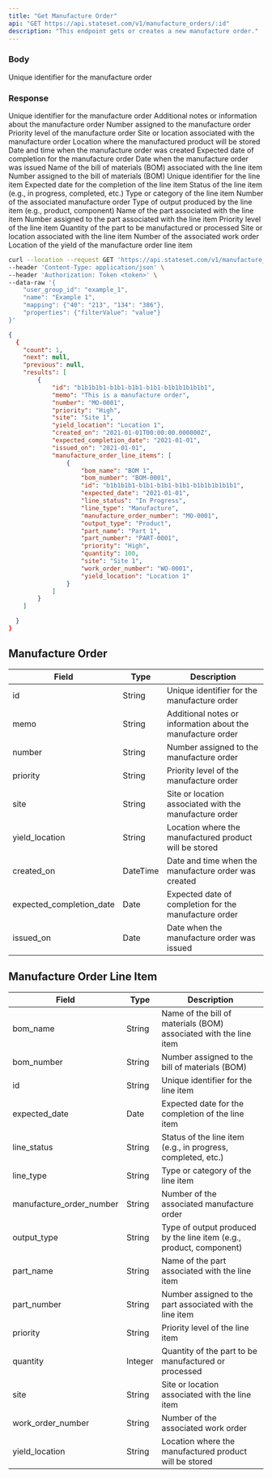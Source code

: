 ```yaml
---
title: "Get Manufacture Order"
api: "GET https://api.stateset.com/v1/manufacture_orders/:id"
description: "This endpoint gets or creates a new manufacture order."
---
```


### Body

<ParamField name="id" required="true" type="string">
  Unique identifier for the manufacture order
</ParamField>

### Response

<ResponseField name="id" type="string">
  Unique identifier for the manufacture order
</ResponseField>

<ResponseField name="memo" type="string">
  Additional notes or information about the manufacture order
</ResponseField>

<ResponseField name="number" type="string">
  Number assigned to the manufacture order
</ResponseField>

<ResponseField name="priority" type="string">
  Priority level of the manufacture order
</ResponseField>  

<ResponseField name="site" type="string">
  Site or location associated with the manufacture order
</ResponseField>

<ResponseField name="yield_location" type="string">
  Location where the manufactured product will be stored
</ResponseField>

<ResponseField name="created_on" type="datetime">
  Date and time when the manufacture order was created
</ResponseField>

<ResponseField name="expected_completion_date" type="date">
  Expected date of completion for the manufacture order
</ResponseField>

<ResponseField name="issued_on" type="date">
  Date when the manufacture order was issued
</ResponseField>

<ResponseField name="manufacture_order_line_items" type="object">

<Expandable title="Show child attributes">

<ResponseField name="bom_name" type="string">
  Name of the bill of materials (BOM) associated with the line item
</ResponseField>

<ResponseField name="bom_number" type="string">
  Number assigned to the bill of materials (BOM)
</ResponseField>

<ResponseField name="id" type="string">
  Unique identifier for the line item
</ResponseField>

<ResponseField name="expected_date" type="date">
  Expected date for the completion of the line item
</ResponseField>

<ResponseField name="line_status" type="string">
  Status of the line item (e.g., in progress, completed, etc.)
</ResponseField>

<ResponseField name="line_type" type="string">
  Type or category of the line item
</ResponseField>

<ResponseField name="manufacture_order_number" type="string">
  Number of the associated manufacture order
</ResponseField>

<ResponseField name="output_type" type="string">
  Type of output produced by the line item (e.g., product, component)
</ResponseField>

<ResponseField name="part_name" type="string">
  Name of the part associated with the line item
</ResponseField>

<ResponseField name="part_number" type="string">
  Number assigned to the part associated with the line item
</ResponseField>

<ResponseField name="priority" type="string">
  Priority level of the line item
</ResponseField>

<ResponseField name="quantity" type="integer">
  Quantity of the part to be manufactured or processed
</ResponseField>

<ResponseField name="site" type="string">
  Site or location associated with the line item
</ResponseField>

<ResponseField name="work_order_number" type="string">
  Number of the associated work order
</ResponseField>

<ResponseField name="yield_location" type="string">
  Location of the yield of the manufacture order line item
</ResponseField>

</Expandable>

</ResponseField>

<RequestExample>

```bash cURL
curl --location --request GET 'https://api.stateset.com/v1/manufacture_orders/:id' \
--header 'Content-Type: application/json' \
--header 'Authorization: Token <token>' \
--data-raw '{
    "user_group_id": "example_1",
    "name": "Example 1",
    "mapping": {"40": "213", "134": "386"},
    "properties": {"filterValue": "value"}
}'
```

</RequestExample>

<ResponseExample>

```json Response
{
  {
    "count": 1,
    "next": null,
    "previous": null,
    "results": [
        {
            "id": "b1b1b1b1-b1b1-b1b1-b1b1-b1b1b1b1b1b1",
            "memo": "This is a manufacture order",
            "number": "MO-0001",
            "priority": "High",
            "site": "Site 1",
            "yield_location": "Location 1",
            "created_on": "2021-01-01T00:00:00.000000Z",
            "expected_completion_date": "2021-01-01",
            "issued_on": "2021-01-01",
            "manufacture_order_line_items": [
                {
                    "bom_name": "BOM 1",
                    "bom_number": "BOM-0001",
                    "id": "b1b1b1b1-b1b1-b1b1-b1b1-b1b1b1b1b1b1",
                    "expected_date": "2021-01-01",
                    "line_status": "In Progress",
                    "line_type": "Manufacture",
                    "manufacture_order_number": "MO-0001",
                    "output_type": "Product",
                    "part_name": "Part 1",
                    "part_number": "PART-0001",
                    "priority": "High",
                    "quantity": 100,
                    "site": "Site 1",
                    "work_order_number": "WO-0001",
                    "yield_location": "Location 1"
                }
            ]
        }
    ]

  }
}
```

</ResponseExample>


## Manufacture Order

| Field                      | Type     | Description                                                 |
| -------------------------- | -------- | ----------------------------------------------------------- |
| id                         | String   | Unique identifier for the manufacture order                 |
| memo                       | String   | Additional notes or information about the manufacture order |
| number                     | String   | Number assigned to the manufacture order                    |
| priority                   | String   | Priority level of the manufacture order                     |
| site                       | String   | Site or location associated with the manufacture order      |
| yield\_location            | String   | Location where the manufactured product will be stored      |
| created\_on                | DateTime | Date and time when the manufacture order was created        |
| expected\_completion\_date | Date     | Expected date of completion for the manufacture order       |
| issued\_on                 | Date     | Date when the manufacture order was issued                  |


## Manufacture Order Line Item


| Field                      | Type    | Description                                                         |
| -------------------------- | ------- | ------------------------------------------------------------------- |
| bom\_name                  | String  | Name of the bill of materials (BOM) associated with the line item   |
| bom\_number                | String  | Number assigned to the bill of materials (BOM)                      |
| id                         | String  | Unique identifier for the line item                                 |
| expected\_date             | Date    | Expected date for the completion of the line item                   |
| line\_status               | String  | Status of the line item (e.g., in progress, completed, etc.)        |
| line\_type                 | String  | Type or category of the line item                                   |
| manufacture\_order\_number | String  | Number of the associated manufacture order                          |
| output\_type               | String  | Type of output produced by the line item (e.g., product, component) |
| part\_name                 | String  | Name of the part associated with the line item                      |
| part\_number               | String  | Number assigned to the part associated with the line item           |
| priority                   | String  | Priority level of the line item                                     |
| quantity                   | Integer | Quantity of the part to be manufactured or processed                |
| site                       | String  | Site or location associated with the line item                      |
| work\_order\_number        | String  | Number of the associated work order                                 |
| yield\_location            | String  | Location where the manufactured product will be stored              |
